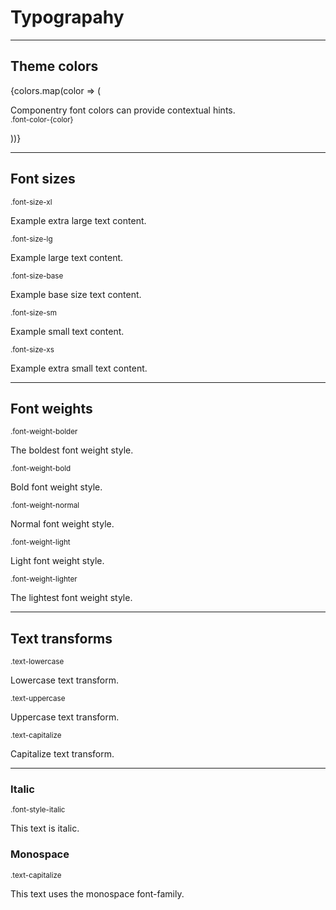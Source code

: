 

<Meta title='Utility classes|Typography' />

# Typograpahy

---

## Theme colors

<div>
  {colors.map(color => (
    <p className={`font-color-${color}`} key={color}>
      Componentry font colors can provide contextual hints.
      <br />
      <small className='mb-base'>.font-color-{color}</small>
    </p>
  ))}
</div>

---

## Font sizes

<small>.font-size-xl</small>
<p className='font-size-xl'>Example extra large text content.</p>
<small>.font-size-lg</small>
<p className='font-size-lg'>Example large text content.</p>
<small>.font-size-base</small>
<p className='font-size-base'>Example base size text content.</p>
<small>.font-size-sm</small>
<p className='font-size-sm'>Example small text content.</p>
<small>.font-size-xs</small>
<p className='font-size-xs'>Example extra small text content.</p>

---

## Font weights

<small>.font-weight-bolder</small>
<p className='font-weight-bolder'>The boldest font weight style.</p>
<small>.font-weight-bold</small>
<p className='font-weight-bold'>Bold font weight style.</p>
<small>.font-weight-normal</small>
<p className='font-weight-normal'>Normal font weight style.</p>
<small>.font-weight-light</small>
<p className='font-weight-light'>Light font weight style.</p>
<small>.font-weight-lighter</small>
<p className='font-weight-lighter'>The lightest font weight style.</p>

---

## Text transforms

<small>.text-lowercase</small>
<p className='text-lowercase'>Lowercase text transform.</p>
<small>.text-uppercase</small>
<p className='text-uppercase'>Uppercase text transform.</p>
<small>.text-capitalize</small>
<p className='text-capitalize'>Capitalize text transform.</p>

---

### Italic

<small>.font-style-italic</small>
<p className='font-style-italic'>This text is italic.</p>

### Monospace

<small>.text-capitalize</small>
<p className='text-monospace'>This text uses the monospace font-family.</p>

